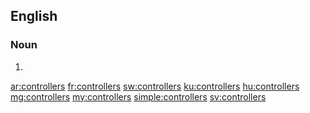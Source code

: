 ==English==

===Noun===
{{head|en|plural}}

# {{plural of|controller|lang=en}}

[[ar:controllers]]
[[fr:controllers]]
[[sw:controllers]]
[[ku:controllers]]
[[hu:controllers]]
[[mg:controllers]]
[[my:controllers]]
[[simple:controllers]]
[[sv:controllers]]